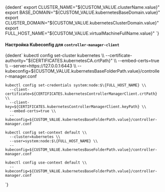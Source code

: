 


<CodeBlock language="bash">
  {dedent`
    export CLUSTER_NAME="${CUSTOM_VALUE.clusterName.value}"
    export BASE_DOMAIN="${CUSTOM_VALUE.kubernetesBaseDomain.value}"
    export CLUSTER_DOMAIN="${CUSTOM_VALUE.kubernetesClusterDomain.value}"
    export FULL_HOST_NAME="${CUSTOM_VALUE.virtualMachineFullName.value}"
  `}
</CodeBlock>

#### Настройка Kubeconfig для `controller-manager-client`
<CodeBlock language="bash">
  {dedent`
    kubectl config set-cluster kubernetes \\
      --certificate-authority="${CERTIFICATES.kubernetesCA.crtPath}" \\
      --embed-certs=true \\
      --server=https://127.0.0.1:6443 \\
      --kubeconfig=${CUSTOM_VALUE.kubernetesBaseFolderPath.value}/controller-manager.conf

    kubectl config set-credentials system:node:$\{FULL_HOST_NAME} \\
      --client-certificate=${CERTIFICATES.kubernetesControllerManagerClient.crtPath} \\
      --client-key=${CERTIFICATES.kubernetesControllerManagerClient.keyPath} \\
      --embed-certs=true \\
      --kubeconfig=${CUSTOM_VALUE.kubernetesBaseFolderPath.value}/controller-manager.conf

    kubectl config set-context default \\
      --cluster=kubernetes \\
      --user=system:node:$\{FULL_HOST_NAME} \\
      --kubeconfig=${CUSTOM_VALUE.kubernetesBaseFolderPath.value}/controller-manager.conf

    kubectl config use-context default \\
      --kubeconfig=${CUSTOM_VALUE.kubernetesBaseFolderPath.value}/controller-manager.conf
  `}
</CodeBlock>
